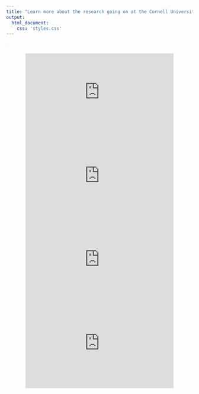 ```yaml
---
title: "Learn more about the research going on at the Cornell University Insect Collection."
output: 
  html_document:
    css: 'styles.css'
---
```


<!-- This centers the title text on this page.  -->

<style type="text/css">

h1.title {
  font-size: 30px;
  color: ;
  text-align: center;
}
</style>

</span> 
<span style="color: #D8DBE3;">. 

</span> 

<center>
<iframe width="400" height="225" src="https://www.youtube.com/embed/OsbeSpDT1Gg?si=6vktdtOqnD67etnm&rel=0" title="YouTube video player" frameborder="0" allow="accelerometer; autoplay; clipboard-write; encrypted-media; gyroscope; picture-in-picture; web-share" allowfullscreen></iframe>

<iframe width="400" height="225" src="https://www.youtube.com/embed/6hbpTZT4Nmk?si=L2puLKo711WhzIhh&rel=0" title="YouTube video player" frameborder="0" allow="accelerometer; autoplay; clipboard-write; encrypted-media; gyroscope; picture-in-picture; web-share" allowfullscreen></iframe>

<iframe width="400" height="225" src="https://www.youtube.com/embed/PTj9bx7HYGw?si=0qj5o0W0nwVkuAjn&rel=0" title="YouTube video player" frameborder="0" allow="accelerometer; autoplay; clipboard-write; encrypted-media; gyroscope; picture-in-picture; web-share" allowfullscreen></iframe>

<iframe width="400" height="225" src="https://www.youtube.com/embed/8tIEdwIEdYc?si=bsqeTP1ig0rcPuTt&rel=0" title="YouTube video player" frameborder="0" allow="accelerometer; autoplay; clipboard-write; encrypted-media; gyroscope; picture-in-picture; web-share" allowfullscreen></iframe>
</center>















